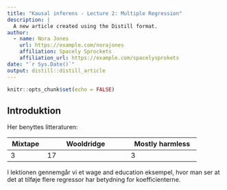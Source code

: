 ```yaml
---
title: "Kausal inferens - Lecture 2: Multiple Regression"
description: |
  A new article created using the Distill format.
author:
  - name: Nora Jones 
    url: https://example.com/norajones
    affiliation: Spacely Sprockets
    affiliation_url: https://example.com/spacelysprokets
date: "`r Sys.Date()`"
output: distill::distill_article
---
```


```r
knitr::opts_chunk$set(echo = FALSE)
```

## Introduktion

Her benyttes litteraturen:

+------------+-----------------------------+------------------------+
|Mixtape     | Wooldridge                  | Mostly harmless        |
+============+=============================+========================+
|   3        |  17                         | 3                      |
+------------+-----------------------------+------------------------+

I lektionen gennemgår vi et wage and education eksempel, hvor man
ser at det at tilføje flere regressor har betydning for koefficienterne.






